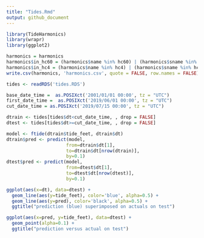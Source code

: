 ```yaml
---
title: "Tides.Rmd"
output: github_document
---
```


```r
library(TideHarmonics)
library(wrapr)
library(ggplot2)
```

```r
harmonics = harmonics
harmonics$in_hc60 = (harmonics$name %in% hc60) | (harmonics$sname %in% hc60)
harmonics$in_hc4 = (harmonics$name %in% hc4) | (harmonics$sname %in% hc4)
write.csv(harmonics, 'harmonics.csv', quote = FALSE, row.names = FALSE)
```


```r
tides <- readRDS('tides.RDS')
```

```r
base_date_time =  as.POSIXct('2001/01/01 00:00', tz = "UTC")
first_date_time =  as.POSIXct('2019/06/01 00:00', tz = "UTC")
cut_date_time = as.POSIXct('2019/07/15 00:00', tz = "UTC")
```


```r
dtrain <- tides[tides$dt<cut_date_time, , drop = FALSE]
dtest <- tides[tides$dt>=cut_date_time, , drop = FALSE]
```

```r
model <- ftide(dtrain$tide_feet, dtrain$dt)
dtrain$pred <- predict(model,
                      from=dtrain$dt[1],
                      to=dtrain$dt[nrow(dtrain)],
                      by=0.1)
dtest$pred <- predict(model,
                      from=dtest$dt[1],
                      to=dtest$dt[nrow(dtest)],
                      by=0.1)
```

```r
ggplot(aes(x=dt), data=dtest) +
  geom_line(aes(y=tide_feet), color='blue', alpha=0.5) + 
  geom_line(aes(y=pred), color='black', alpha=0.5) +
  ggtitle("prediction (blue) superimposed on actuals on test")
```

```r
ggplot(aes(x=pred, y=tide_feet), data=dtest) +
  geom_point(alpha=0.1) + 
  ggtitle("prediction versus actual on test")
```
